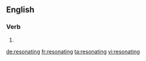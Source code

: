 ==English==

===Verb===
{{head|en}}

# {{present participle of|resonate|lang=en}}

[[de:resonating]]
[[fr:resonating]]
[[ta:resonating]]
[[vi:resonating]]